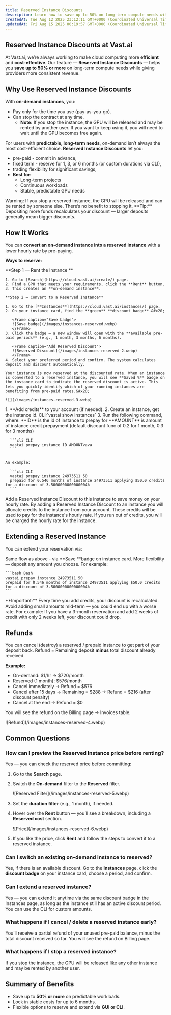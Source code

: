 ```yaml
---
title: Reserved Instance Discounts
description: Learn how to save up to 50% on long-term compute needs with Vast.ai's Reserved Instance Discounts. Understand how it works, how to use it, and how to extend your reservation.
createdAt: Tue Aug 12 2025 23:12:11 GMT+0000 (Coordinated Universal Time)
updatedAt: Fri Aug 15 2025 00:19:57 GMT+0000 (Coordinated Universal Time)
---
```


## **Reserved Instance Discounts at Vast.ai**

At Vast.ai, we’re always working to make cloud computing more **efficient** and **cost-effective**. Our feature — **Reserved Instance Discounts** — helps you **save up to 50% or more** on long-term compute needs while giving providers more consistent revenue.

## **Why Use Reserved Instance Discounts**

With **on-demand instances**, you:

- Pay only for the time you use (pay-as-you-go).
- Can stop the contract at any time.&#x20;
  - **Note:** If you stop the instance, the GPU will be released and may be rented by another user. If you want to keep using it, you will need to wait until the GPU becomes free again.

For users with **predictable, long-term needs**, on-demand isn’t always the most cost-efficient choice. **Reserved Instance Discounts** let you:&#x20;

- pre-paid - commit in advance,&#x20;
- fixed term - reserve for 1, 3, or 6 months (or custom durations via CLI),
- trading flexibility for significant savings,
- **Best for:**
  - Long-term projects
  - Continuous workloads
  - Stable, predictable GPU needs

<Warning>
  Warning: If you stop a reserved instance, the GPU will be released and can be rented by someone else. There’s no benefit to stopping it.
</Warning>

<Note>
  **Tip:** Depositing more funds recalculates your discount — larger deposits generally mean bigger discounts.
</Note>

## **How It Works**

You can **convert an on-demand instance into a reserved instance** with a lower hourly rate by pre-paying.

**Ways to reserve:**

<Tabs>
  <Tab title="Web UI">
    **Step 1 — Rent the Instance&#x20;**

    1. Go to [Search](https://cloud.vast.ai/create/) page.
    2. Find a GPU that meets your requirements, click the **Rent** button.
    3. This creates an **on-demand instance**.

    **Step 2 — Convert to a Reserved Instance**

    1. Go to the [**Instances**](https://cloud.vast.ai/instances/) page.
    2. On your instance card, find the **green** **discount badge**.&#x20;

       <Frame caption="Save badge">
       ![Save badge](/images/instances-reserved.webp)
       </Frame>
    3. Click the badge — a new window will open with the **available pre-paid periods** (e.g., 1 month, 3 months, 6 months).

       <Frame caption="Add Reserved Discount">
       ![Reserved Discount](/images/instances-reserved-2.webp)
       </Frame>
    4. Select your preferred period and confirm. The system calculates deposit and discount automatically.

    Your instance is now reserved at the discounted rate. When an instance is converted to a reserved instance, you will see **Saved %** badge on the instance card to indicate the reserved discount is active. This lets you quickly identify which of your running instances are benefiting from pre-paid rates.&#x20;

    ![](/images/instances-reserved-3.webp)
  </Tab>

  <Tab title="CLI">
    1. **Add credits** to your account (if needed).
    2. Create an instance, get the instance id. CLI:`vastai show instances`
    3. Run the following command, where:
       **ID** is the id of instance to prepay for
       **AMOUNT** is amount of instance credit prepayment (default discount func of 0.2 for 1 month, 0.3 for 3 months)


      ```cli CLI
      vastai prepay instance ID AMOUNTvava
      ```
 

    An example:

      ```cli CLI
      vastai prepay instance 24973511 50
      prepaid for 0.546 months of instance 24973511 applying $50.0 credits for a discount of 3.5000000000000004%
      ```
  </Tab>
</Tabs>

<Note>
  Add a Reserved Instance Discount to this instance to save money on your hourly rate. By adding a Reserved Instance Discount to an instance you will allocate credits to the instance from your account. These credits will be used to pay for the instance's hourly rate. If you run out of credits, you will be charged the hourly rate for the instance.
</Note>

## **Extending a Reserved Instance**

You can extend your reservation via:

<Tabs>
  <Tab title="web UI">
    Same flow as above - via **Save&#x20;**&#x62;adge on instance card.
  </Tab>

  <Tab title="CLI">
    More flexibility — deposit any amount you choose. For example:

    ```bash Bash
    vastai prepay instance 24973511 50
    prepaid for 0.546 months of instance 24973511 applying $50.0 credits for a discount of 3.5000000000000004%
    ```
  </Tab>
</Tabs>

<Warning>
  **Important:**
  Every time you add credits, your discount is recalculated.
  Avoid adding small amounts mid-term — you could end up with a worse rate.
  For example:
  If you have a 3-month reservation and add 2 weeks of credit with only 2 weeks left, your discount could drop.
</Warning>

## **Refunds**

You can cancel (destroy) a reserved / prepaid instance to get part of your deposit back.
Refund = Remaining deposit **minus** total discount already received.

**Example:**

- On-demand: $1/hr → $720/month
- Reserved (1 month): $576/month
- Cancel immediately → Refund = $576
- Cancel after 15 days → Remaining = $288 → Refund = $216 (after discount penalty)
- Cancel at the end → Refund = $0

You will see the refund on the Billing page -> Invoices table.

<Frame caption="Billing">
![Refund](/images/instances-reserved-4.webp)
</Frame>

## **Common Questions**

### **How can I preview the Reserved Instance price before renting?**

Yes — you can check the reserved price before committing:

1. Go to the **Search** page.
2. Switch the **On-demand** filter to the **Reserved** filter.&#x20;


   <Frame caption="Reserved Filter">
   ![Reserved Filter](/images/instances-reserved-5.webp)
   </Frame>
3. Set the **duration filter** (e.g., 1 month), if needed.
4. Hover over the **Rent** button — you’ll see a breakdown, including a **Reserved cost** section.


   <Frame caption="Price Breakdown">
   ![Price](/images/instances-reserved-6.webp)
   </Frame>
5. If you like the price, click **Rent** and follow the steps to convert it to a reserved instance.

### **Can I switch an existing on-demand instance to reserved?**

Yes, if there is an available discount. Go to the **Instances** page, click the **discount badge** on your instance card, choose a period, and confirm.

### **Can I extend a reserved instance?**

Yes — you can extend it anytime via the same discount badge in the Instances page, as long as the instance still has an active discount period. You can use the CLI for custom amounts.&#x20;

### **What happens if I cancel / delete a reserved instance early?**

You’ll receive a partial refund of your unused pre-paid balance, minus the total discount received so far. You will see the refund on Billing page.

### **What happens if I stop a reserved instance?**

If you stop the instance, the GPU will be released like any other instance and may be rented by another user.&#x20;



## **Summary of Benefits**

- Save up to **50% or more** on predictable workloads.
- Lock in stable costs for up to 6 months.
- Flexible options to reserve and extend via **GUI or CLI**.

